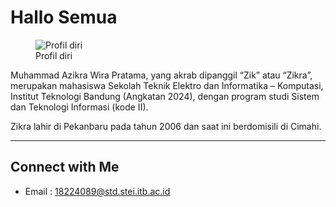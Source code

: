 # Hallo Semua {.unnumbered}

![Profil diri](images/CoverIstri.png)

Muhammad Azikra Wira Pratama, yang akrab dipanggil “Zik” atau "Zikra", merupakan mahasiswa Sekolah Teknik Elektro dan Informatika – Komputasi, Institut Teknologi Bandung (Angkatan 2024), dengan program studi Sistem dan Teknologi Informasi (kode II). 

Zikra lahir di Pekanbaru pada tahun 2006 dan saat ini berdomisili di Cimahi.

---

## Connect with Me
- Email : [18224089@std.stei.itb.ac.id](mailto:18224089@std.stei.itb.ac.id)
